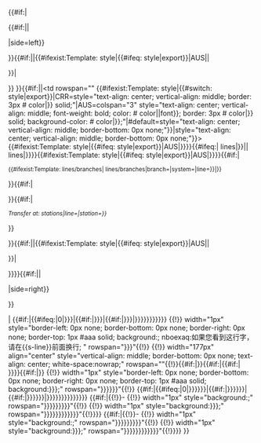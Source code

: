 <includeonly>{{#if:{{{system|}}}|<!-- 

    以是否输入了system参数判断编者试图调用的是本地版本还是英文版版本的s-line。
    以下为英文版s-line，更新于2017年

--><tr>
{{#if:{{{hide1|}}}||<td rowspan="{{{rows1|1}}}" style="text-align: center; vertical-align: middle; {{#ifexist:Template:{{{system}}} style|{{#switch:{{{{{system}}} style|export}}|AUS|CRR=border: 3px #{{{{{system}}} color|{{{line}}}}} solid;|#default=border-left: 0px none; border-bottom: 0px none; border-right: 1px #aaa solid; border-top: 1px #aaa solid;}}|border-left: 0px none; border-bottom: 0px none; border-right: 1px #aaa solid; border-top: 1px #aaa solid;}}">{{S-line/side cell|through={{{through1|}}}|state={{{state1|}}}|branch={{{branch|}}}|next={{{previous|}}}|system={{{system|}}}|line={{{line|}}}|note={{{note|}}}|type={{{type|}}}|oneway={{{oneway1|}}}|round={{{round1|}}}|circular={{#if:{{{circular|}}}|1|{{{circular1|}}}}}|side=left}}</td>
}}{{#if:{{{hidemid|}}}||{{#ifexist:Template:{{{system}}} style|{{#ifeq:{{{{{system}}} style|export}}|AUS||<td rowspan="{{{rowsmid|1}}}" style="text-align: center; border-left: 0px none; border-bottom: 0px none; border-right: 0px none; border-top: 1px #aaa solid; width: 1px; background-color: #{{{{{system}}} color|{{{line}}}}}"></td>}}|<td rowspan="{{{rowsmid|1}}}" style="text-align: center; border-left: 0px none; border-bottom: 0px none; border-right: 0px none; border-top: 1px #aaa solid; width: 1px; background-color: #{{{{{system}}} color|{{{line}}}}}"></td>}}
}}{{#if:{{{hidemid|}}}||<td rowspan="{{{rowsmid|1}}}" {{#ifexist:Template:{{{system}}} style|{{#switch:{{{{{system}}} style|export}}|CRR=style="text-align: center; vertical-align: middle; border: 3px #{{{{{system}}} color|{{{line}}}}} solid;"|AUS=colspan="3" style="text-align: center; vertical-align: middle; font-weight: bold; color: #{{{{{system}}} color|{{{line|}}}|font}}; border: 3px #{{{{{system}}} color|{{{line}}}}} solid; background-color: #{{{{{system}}} color|{{{line}}}}};"|#default=style="text-align: center; vertical-align: middle; border-bottom: 0px none;"}}|style="text-align: center; vertical-align: middle; border-bottom: 0px none;"}}>{{#ifexist:Template:{{{system}}} style|{{#ifeq:{{{{{system}}} style|export}}|AUS|<span style="color: #{{{{{system}}} color|{{{line}}}|font}};">}}}}{{#ifeq:{{{line}}}|{{{{{system}}} lines|{{{line}}}}}|{{{line}}}|{{{{{system}}} lines|{{{line}}}}}}}{{#ifexist:Template:{{{system}}} style|{{#ifeq:{{{{{system}}} style|export}}|AUS|</span>}}}}{{#if:{{{branch|}}}|<div style="font-size:smaller">{{#ifexist:Template:{{{system}}} lines/branches|{{{{{system}}} lines/branches|branch={{{branch|}}}|system={{{system|}}}|line={{{line|}}}}}|{{{branch}}}}}</div>}}{{#if:{{{notemid|}}}|<div style="font-size:smaller">{{{notemid|}}}</div>}}{{#if:{{{transfer|}}}|<div style="font-size:smaller">''Transfer at: {{{{{system}}} stations|line={{{line}}}|station={{{transfer}}}}}''</div>}}</td>
}}{{#if:{{{hidemid|}}}||{{#ifexist:Template:{{{system}}} style|{{#ifeq:{{{{{system}}} style|export}}|AUS||<td rowspan="{{{rowsmid|1}}}" style="text-align: center; border-left: 0px none; border-bottom: 0px none; border-right: 0px none; border-top: 1px #aaa solid; width: 1px; background-color: #{{{{{system}}} color|{{{line}}}}}"></td>}}|<td rowspan="{{{rowsmid|1}}}" style="text-align: center; border-left: 0px none; border-bottom: 0px none; border-right: 0px none; border-top: 1px #aaa solid; width: 1px; background-color: #{{{{{system}}} color|{{{line}}}}}"></td>}}}}{{#if:{{{hide2|}}}||<td rowspan="{{{rows2|1}}}" style="text-align: center; vertical-align: middle; {{#ifexist:Template:{{{system}}} style|{{#switch:{{{{{system}}} style|export}}|AUS|CRR=border: 3px #{{{{{system}}} color|{{{line}}}}} solid;|#default=border-left: 1px #aaa solid; border-bottom: 0px none; border-right: 0px none; border-top: 1px #aaa solid;}}|border-left: 1px #aaa solid; border-bottom: 0px none; border-right: 0px none; border-top: 1px #aaa solid;}}">{{S-line/side cell|through={{{through2|}}}|state={{{state2|}}}|branch={{{branch|}}}|next={{{next|}}}|system={{{system|}}}|line={{{line|}}}|note={{{note2|}}}|type={{{type2|}}}|oneway={{{oneway2|}}}|round={{{round2|}}}|circular={{#if:{{{circular|}}}|1|{{{circular2|}}}}}|side=right}}</td>}}
</tr><!--

    英文版s-line结束

-->|<!--

    以下为本地原版s-line

-->{{#if:{{{sup|}}}|{{#ifeq:{{{sup|}}}|0|{{Terminus|{{{rowssup|rows={{{rows|1}}}}}}}}|{{#if:{{{supm|}}}|{{s-abandoned|{{{sup}}}|rows={{{rowssup|{{{rows|1}}}}}}}}|{{#if:{{{supn|}}}|{{s-unbuilt|{{{sup}}}|rows={{{rowssup|{{{rows|1}}}}}}}}|{{s-inop|{{{sup}}}|rows={{{rowssup|{{{rows|1}}}}}}}}}}}}}}}}
{{!}} width="1px" style="border-left: 0px none; border-bottom: 0px none; border-right: 0px none; border-top: 1px #aaa solid; background:{{{3|#0008BD}}}; nboexaq:如果您看到这行字，请在<nowiki>{{s-line}}</nowiki>前面换行; " rowspan="{{{rowsup|{{{rows|1}}}}}}"{{!}}
{{!}} width="177px" align="center" style="vertical-align: middle; border-bottom: 0px none; text-align: center; white-space:nowrap;" rowspan="{{{rows|1}}}"{{!}}{{#if:{{{1|}}}|'''{{{1}}}'''}}{{#if:{{{1|}}}|{{#if:{{{2|}}}|<br />}}}}{{#if:{{{2|}}}|{{{2}}}}}
{{!}} width="1px" style="border-left: 0px none; border-bottom: 0px none; border-right: 0px none; border-top: 1px #aaa solid; background:{{{4|{{{3|#0008BD}}}}}};" rowspan="{{{rowsdown|{{{rowsup|{{{rows|1}}}}}}}}}"{{!}}
{{#if:{{{sdown|}}}|{{#ifeq:{{{sdown|}}}|0|{{Terminus|rows={{{rowssdown|{{{rowssup|{{{rows|1}}}}}}}}}}}|{{#if:{{{sdownm|}}}|{{s-abandoned|{{{sdown}}}|rows={{{rowssdown|{{{rowssup|{{{rows|1}}}}}}}}}}}|{{#if:{{{sdownn|}}}|{{s-unbuilt|{{{sdown}}}|rows={{{rowssdown|{{{rowssup|{{{rows|1}}}}}}}}}}}|{{s-inop|{{{sdown}}}|rows={{{rowssdown|{{{rowssup|{{{rows|1}}}}}}}}}}}}}}}}}}}
{{#if:{{{5|}}}|{{!}}-
{{!}} width="1px" style="background:{{{5}}};" rowspan="{{{rowsup2|{{{rowsdown|{{{rowsup|{{{rows|1}}}}}}}}}}}}"{{!}}
{{!}} width="1px" style="background:{{{6|{{{5}}}}}};" rowspan="{{{rowsdown2|{{{rowsup2|{{{rowsdown|{{{rowsup|{{{rows|1}}}}}}}}}}}}}}}"{{!}}}}
{{#if:{{{7|}}}|{{!}}-
{{!}} width="1px" style="background:{{{7}}};" rowspan="{{{rowsup3|{{{rowsdown|{{{rowsup|{{{rows|1}}}}}}}}}}}}"{{!}}
{{!}} width="1px" style="background:{{{8|{{{7}}}}}};" rowspan="{{{rowsdown3|{{{rowsup3|{{{rowsdown|{{{rowsup|{{{rows|1}}}}}}}}}}}}}}}"{{!}}}}<!--

    本地原版s-line结束

-->}}</includeonly><noinclude>
{{Documentation}}
</noinclude>